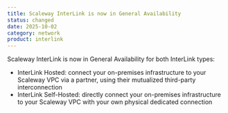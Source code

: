 ```yaml
---
title: Scaleway InterLink is now in General Availability
status: changed
date: 2025-10-02
category: network
product: interlink
---
```


Scaleway InterLink is now in General Availability for both InterLink types:
 - InterLink Hosted: connect your on-premises infrastructure to your Scaleway VPC via a partner, using their mutualized third-party interconnection
 - InterLink Self-Hosted: directly connect your on-premises infrastructure to your Scaleway VPC with your own physical dedicated connection

